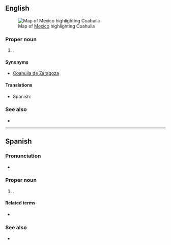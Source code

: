 ==English==
[[File:Mexico map, MX-COA.svg|thumb|Map of [[Mexico]] highlighting Coahuila]]

===Proper noun===
{{en-proper noun}}

# {{place|en|state|c/Mexico}}.

====Synonyms====
* [[Coahuila de Zaragoza]]

====Translations====
{{trans-top|state of Mexico}}
* Spanish: {{t+|es|Coahuila|f}}
{{trans-mid}}
{{trans-bottom}}

===See also===
* {{pedialite}}

----

==Spanish==

===Pronunciation===
* {{es-IPA}}

===Proper noun===
{{es-proper noun|f}}

# {{place|es|state|c/Mexico}}.

====Related terms====
* {{l|es|coahuilense}}

===See also===
* {{pedialite|lang=es}}